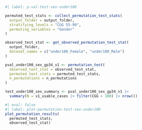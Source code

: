 
```r
#| label: p-val-test-sex-under100

permuted_test_stats <- collect_permutation_test_stats(
  output_folder = output_folder,
  stratifying_levels = "CGG 55-99",
  permuting_variables = "Gender"
)

observed_test_stat <- get_observed_permutation_test_stat(
  output_folder,
  dataset_names = c("under100_Female", "under100_Male")
)

pval_under100_sex_gp34_v1 <- permutation_test(
  observed_test_stat = observed_test_stat,
  permuted_test_stats = permuted_test_stats,
  n_permutations = n_permutations
)

test_under100_sex_summary <- pval_under100_sex_gp34_v1 |>
  summary(N = v1_usable_cases |> filter(CGG < 100) |> nrow())
```

```r
#| eval: false
#| label: plot-permutation-test-sex-under100
plot_permutation_results(
  permuted_test_stats,
  observed_test_stat)
```
